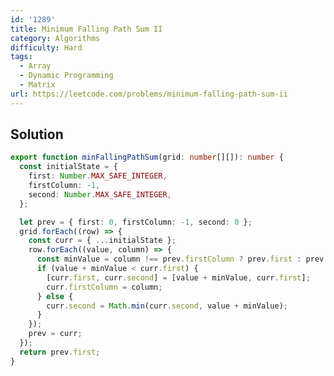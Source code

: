 ```yaml
---
id: '1289'
title: Minimum Falling Path Sum II
category: Algorithms
difficulty: Hard
tags:
  - Array
  - Dynamic Programming
  - Matrix
url: https://leetcode.com/problems/minimum-falling-path-sum-ii
---
```


## Solution

```typescript filename="solution.ts" copy
export function minFallingPathSum(grid: number[][]): number {
  const initialState = {
    first: Number.MAX_SAFE_INTEGER,
    firstColumn: -1,
    second: Number.MAX_SAFE_INTEGER,
  };

  let prev = { first: 0, firstColumn: -1, second: 0 };
  grid.forEach((row) => {
    const curr = { ...initialState };
    row.forEach((value, column) => {
      const minValue = column !== prev.firstColumn ? prev.first : prev.second;
      if (value + minValue < curr.first) {
        [curr.first, curr.second] = [value + minValue, curr.first];
        curr.firstColumn = column;
      } else {
        curr.second = Math.min(curr.second, value + minValue);
      }
    });
    prev = curr;
  });
  return prev.first;
}
```
